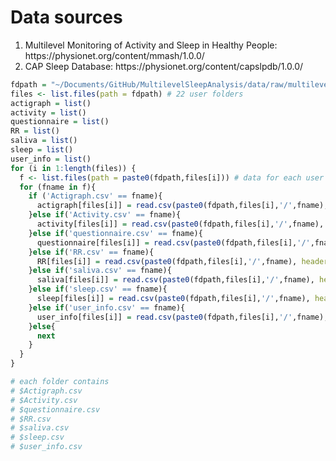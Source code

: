 # Data sources
1. Multilevel Monitoring of Activity and Sleep in Healthy People: https://physionet.org/content/mmash/1.0.0/
2. CAP Sleep Database: https://physionet.org/content/capslpdb/1.0.0/


```r
fdpath = "~/Documents/GitHub/MultilevelSleepAnalysis/data/raw/multilevel-monitoring-of-activity-and-sleep-in-healthy-people-1.0.0/DataPaper/" 
files <- list.files(path = fdpath) # 22 user folders
actigraph = list()
activity = list()
questionnaire = list()
RR = list()
saliva = list()
sleep = list()
user_info = list()
for (i in 1:length(files)) {
  f <- list.files(path = paste0(fdpath,files[i])) # data for each user
  for (fname in f){
    if ('Actigraph.csv' == fname){
      actigraph[files[i]] = read.csv(paste0(fdpath,files[i],'/',fname), header = T, sep = ",")
    }else if('Activity.csv' == fname){
      activity[files[i]] = read.csv(paste0(fdpath,files[i],'/',fname), header = T, sep = ",")
    }else if('questionnaire.csv' == fname){
      questionnaire[files[i]] = read.csv(paste0(fdpath,files[i],'/',fname), header = T, sep = ",")
    }else if('RR.csv' == fname){
      RR[files[i]] = read.csv(paste0(fdpath,files[i],'/',fname), header = T, sep = ",")
    }else if('saliva.csv' == fname){
      saliva[files[i]] = read.csv(paste0(fdpath,files[i],'/',fname), header = T, sep = ",")
    }else if('sleep.csv' == fname){
      sleep[files[i]] = read.csv(paste0(fdpath,files[i],'/',fname), header = T, sep = ",")
    }else if('user_info.csv' == fname){
      user_info[files[i]] = read.csv(paste0(fdpath,files[i],'/',fname), header = T, sep = ",")
    }else{
      next
    }
  }
}

# each folder contains
# $Actigraph.csv
# $Activity.csv
# $questionnaire.csv
# $RR.csv
# $saliva.csv
# $sleep.csv
# $user_info.csv
```
